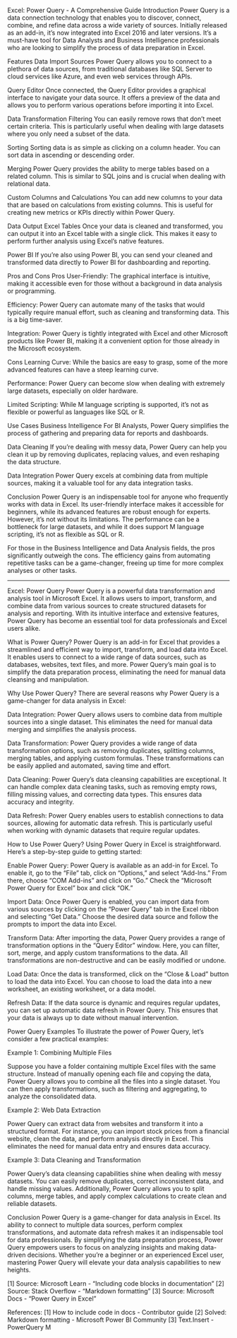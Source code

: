 





Excel: Power Query - A Comprehensive Guide
Introduction
Power Query is a data connection technology that enables you to discover, connect, combine, and refine data across a wide variety of sources. Initially released as an add-in, it's now integrated into Excel 2016 and later versions. It's a must-have tool for Data Analysts and Business Intelligence professionals who are looking to simplify the process of data preparation in Excel.

Features
Data Import
Sources
Power Query allows you to connect to a plethora of data sources, from traditional databases like SQL Server to cloud services like Azure, and even web services through APIs.

Query Editor
Once connected, the Query Editor provides a graphical interface to navigate your data source. It offers a preview of the data and allows you to perform various operations before importing it into Excel.

Data Transformation
Filtering
You can easily remove rows that don't meet certain criteria. This is particularly useful when dealing with large datasets where you only need a subset of the data.

Sorting
Sorting data is as simple as clicking on a column header. You can sort data in ascending or descending order.

Merging
Power Query provides the ability to merge tables based on a related column. This is similar to SQL joins and is crucial when dealing with relational data.

Custom Columns and Calculations
You can add new columns to your data that are based on calculations from existing columns. This is useful for creating new metrics or KPIs directly within Power Query.

Data Output
Excel Tables
Once your data is cleaned and transformed, you can output it into an Excel table with a single click. This makes it easy to perform further analysis using Excel's native features.

Power BI
If you're also using Power BI, you can send your cleaned and transformed data directly to Power BI for dashboarding and reporting.

Pros and Cons
Pros
User-Friendly: The graphical interface is intuitive, making it accessible even for those without a background in data analysis or programming.

Efficiency: Power Query can automate many of the tasks that would typically require manual effort, such as cleaning and transforming data. This is a big time-saver.

Integration: Power Query is tightly integrated with Excel and other Microsoft products like Power BI, making it a convenient option for those already in the Microsoft ecosystem.

Cons
Learning Curve: While the basics are easy to grasp, some of the more advanced features can have a steep learning curve.

Performance: Power Query can become slow when dealing with extremely large datasets, especially on older hardware.

Limited Scripting: While M language scripting is supported, it's not as flexible or powerful as languages like SQL or R.

Use Cases
Business Intelligence
For BI Analysts, Power Query simplifies the process of gathering and preparing data for reports and dashboards.

Data Cleaning
If you're dealing with messy data, Power Query can help you clean it up by removing duplicates, replacing values, and even reshaping the data structure.

Data Integration
Power Query excels at combining data from multiple sources, making it a valuable tool for any data integration tasks.

Conclusion
Power Query is an indispensable tool for anyone who frequently works with data in Excel. Its user-friendly interface makes it accessible for beginners, while its advanced features are robust enough for experts. However, it's not without its limitations. The performance can be a bottleneck for large datasets, and while it does support M language scripting, it's not as flexible as SQL or R.

For those in the Business Intelligence and Data Analysis fields, the pros significantly outweigh the cons. The efficiency gains from automating repetitive tasks can be a game-changer, freeing up time for more complex analyses or other tasks.


-------------------------------------------------------------




Excel: Power Query
Power Query is a powerful data transformation and analysis tool in Microsoft Excel. It allows users to import, transform, and combine data from various sources to create structured datasets for analysis and reporting. With its intuitive interface and extensive features, Power Query has become an essential tool for data professionals and Excel users alike.

What is Power Query?
Power Query is an add-in for Excel that provides a streamlined and efficient way to import, transform, and load data into Excel. It enables users to connect to a wide range of data sources, such as databases, websites, text files, and more. Power Query's main goal is to simplify the data preparation process, eliminating the need for manual data cleansing and manipulation.

Why Use Power Query?
There are several reasons why Power Query is a game-changer for data analysis in Excel:


Data Integration: Power Query allows users to combine data from multiple sources into a single dataset. This eliminates the need for manual data merging and simplifies the analysis process.


Data Transformation: Power Query provides a wide range of data transformation options, such as removing duplicates, splitting columns, merging tables, and applying custom formulas. These transformations can be easily applied and automated, saving time and effort.


Data Cleaning: Power Query's data cleansing capabilities are exceptional. It can handle complex data cleaning tasks, such as removing empty rows, filling missing values, and correcting data types. This ensures data accuracy and integrity.


Data Refresh: Power Query enables users to establish connections to data sources, allowing for automatic data refresh. This is particularly useful when working with dynamic datasets that require regular updates.


How to Use Power Query?
Using Power Query in Excel is straightforward. Here's a step-by-step guide to getting started:


Enable Power Query: Power Query is available as an add-in for Excel. To enable it, go to the "File" tab, click on "Options," and select "Add-Ins." From there, choose "COM Add-ins" and click on "Go." Check the "Microsoft Power Query for Excel" box and click "OK."


Import Data: Once Power Query is enabled, you can import data from various sources by clicking on the "Power Query" tab in the Excel ribbon and selecting "Get Data." Choose the desired data source and follow the prompts to import the data into Excel.


Transform Data: After importing the data, Power Query provides a range of transformation options in the "Query Editor" window. Here, you can filter, sort, merge, and apply custom transformations to the data. All transformations are non-destructive and can be easily modified or undone.


Load Data: Once the data is transformed, click on the "Close & Load" button to load the data into Excel. You can choose to load the data into a new worksheet, an existing worksheet, or a data model.


Refresh Data: If the data source is dynamic and requires regular updates, you can set up automatic data refresh in Power Query. This ensures that your data is always up to date without manual intervention.


Power Query Examples
To illustrate the power of Power Query, let's consider a few practical examples:

Example 1: Combining Multiple Files

Suppose you have a folder containing multiple Excel files with the same structure. Instead of manually opening each file and copying the data, Power Query allows you to combine all the files into a single dataset. You can then apply transformations, such as filtering and aggregating, to analyze the consolidated data.

Example 2: Web Data Extraction

Power Query can extract data from websites and transform it into a structured format. For instance, you can import stock prices from a financial website, clean the data, and perform analysis directly in Excel. This eliminates the need for manual data entry and ensures data accuracy.

Example 3: Data Cleaning and Transformation

Power Query's data cleansing capabilities shine when dealing with messy datasets. You can easily remove duplicates, correct inconsistent data, and handle missing values. Additionally, Power Query allows you to split columns, merge tables, and apply complex calculations to create clean and reliable datasets.

Conclusion
Power Query is a game-changer for data analysis in Excel. Its ability to connect to multiple data sources, perform complex transformations, and automate data refresh makes it an indispensable tool for data professionals. By simplifying the data preparation process, Power Query empowers users to focus on analyzing insights and making data-driven decisions. Whether you're a beginner or an experienced Excel user, mastering Power Query will elevate your data analysis capabilities to new heights.

[1] Source: Microsoft Learn - "Including code blocks in documentation"
[2] Source: Stack Overflow - "Markdown formatting"
[3] Source: Microsoft Docs - "Power Query in Excel"

References:
[1] How to include code in docs - Contributor guide
[2] Solved: Markdown formatting - Microsoft Power BI Community
[3] Text.Insert - PowerQuery M








